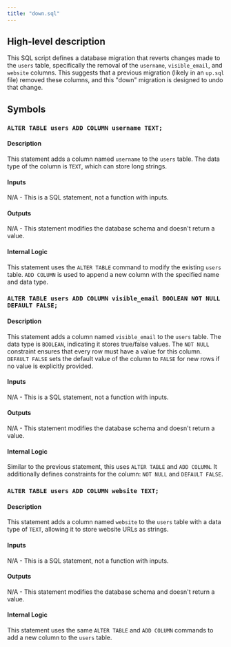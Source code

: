 ```yaml
---
title: "down.sql"
---
```


## High-level description
This SQL script defines a database migration that reverts changes made to the `users` table, specifically the removal of the `username`, `visible_email`, and `website` columns. This suggests that a previous migration (likely in an `up.sql` file) removed these columns, and this "down" migration is designed to undo that change.

## Symbols

### `ALTER TABLE users ADD COLUMN username TEXT;`
#### Description
This statement adds a column named `username` to the `users` table. The data type of the column is `TEXT`, which can store long strings.

#### Inputs
N/A - This is a SQL statement, not a function with inputs.

#### Outputs
N/A - This statement modifies the database schema and doesn't return a value.

#### Internal Logic
This statement uses the `ALTER TABLE` command to modify the existing `users` table. `ADD COLUMN` is used to append a new column with the specified name and data type.

### `ALTER TABLE users ADD COLUMN visible_email BOOLEAN NOT NULL DEFAULT FALSE;`
#### Description
This statement adds a column named `visible_email` to the `users` table. The data type is `BOOLEAN`, indicating it stores true/false values. The `NOT NULL` constraint ensures that every row must have a value for this column. `DEFAULT FALSE` sets the default value of the column to `FALSE` for new rows if no value is explicitly provided.

#### Inputs
N/A - This is a SQL statement, not a function with inputs.

#### Outputs
N/A - This statement modifies the database schema and doesn't return a value.

#### Internal Logic
Similar to the previous statement, this uses `ALTER TABLE` and `ADD COLUMN`. It additionally defines constraints for the column: `NOT NULL` and `DEFAULT FALSE`.

### `ALTER TABLE users ADD COLUMN website TEXT;`
#### Description
This statement adds a column named `website` to the `users` table with a data type of `TEXT`, allowing it to store website URLs as strings.

#### Inputs
N/A - This is a SQL statement, not a function with inputs.

#### Outputs
N/A - This statement modifies the database schema and doesn't return a value.

#### Internal Logic
This statement uses the same `ALTER TABLE` and `ADD COLUMN` commands to add a new column to the `users` table.
